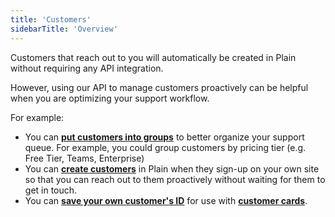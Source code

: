 ```yaml
---
title: 'Customers'
sidebarTitle: 'Overview'
---
```


Customers that reach out to you will automatically be created in Plain without requiring any API integration.

However, using our API to manage customers proactively can be helpful when you are optimizing your support workflow.

For example:

- You can [**put customers into groups**](/api-reference/graphql/customers/customer-groups/) to better organize your support queue. For example, you could group customers by pricing tier (e.g. Free Tier, Teams, Enterprise)
- You can [**create customers**](/api-reference/graphql/customers/upsert/) in Plain when they sign-up on your own site so that you can reach out to them proactively without waiting for them to get in touch.
- You can [**save your own customer's ID**](/api-reference/graphql/customers/upsert) for use with [**customer cards**](/customer-cards/).
